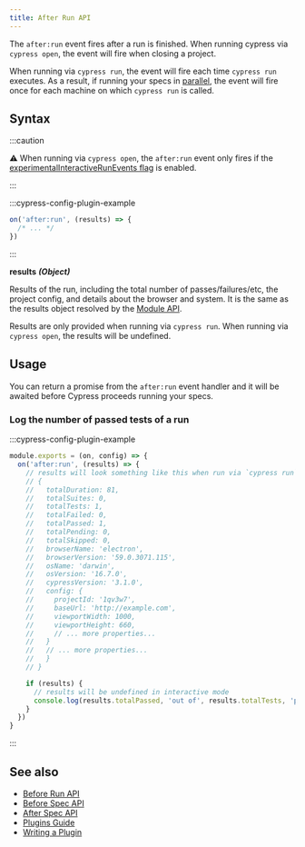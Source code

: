 ```yaml
---
title: After Run API
---
```


The `after:run` event fires after a run is finished. When running cypress via
`cypress open`, the event will fire when closing a project.

When running via `cypress run`, the event will fire each time `cypress run`
executes. As a result, if running your specs in
[parallel](/guides/guides/parallelization), the event will fire once for each
machine on which `cypress run` is called.

## Syntax

<WarningSetupNodeEvents />

:::caution

⚠️ When running via `cypress open`, the `after:run` event only fires if the
[experimentalInteractiveRunEvents flag](/guides/references/configuration#experiments)
is enabled.

:::

:::cypress-config-plugin-example

```ts
on('after:run', (results) => {
  /* ... */
})
```

:::

**<Icon name="angle-right" /> results** **_(Object)_**

Results of the run, including the total number of passes/failures/etc, the
project config, and details about the browser and system. It is the same as the
results object resolved by the [Module API](/guides/guides/module-api#results).

Results are only provided when running via `cypress run`. When running via
`cypress open`, the results will be undefined.

## Usage

You can return a promise from the `after:run` event handler and it will be
awaited before Cypress proceeds running your specs.

### Log the number of passed tests of a run

:::cypress-config-plugin-example

```ts
module.exports = (on, config) => {
  on('after:run', (results) => {
    // results will look something like this when run via `cypress run`:
    // {
    //   totalDuration: 81,
    //   totalSuites: 0,
    //   totalTests: 1,
    //   totalFailed: 0,
    //   totalPassed: 1,
    //   totalPending: 0,
    //   totalSkipped: 0,
    //   browserName: 'electron',
    //   browserVersion: '59.0.3071.115',
    //   osName: 'darwin',
    //   osVersion: '16.7.0',
    //   cypressVersion: '3.1.0',
    //   config: {
    //     projectId: '1qv3w7',
    //     baseUrl: 'http://example.com',
    //     viewportWidth: 1000,
    //     viewportHeight: 660,
    //     // ... more properties...
    //   }
    //   // ... more properties...
    //   }
    // }

    if (results) {
      // results will be undefined in interactive mode
      console.log(results.totalPassed, 'out of', results.totalTests, 'passed')
    }
  })
}
```

:::

## See also

- [Before Run API](/api/plugins/before-run-api)
- [Before Spec API](/api/plugins/before-spec-api)
- [After Spec API](/api/plugins/after-spec-api)
- [Plugins Guide](/guides/tooling/plugins-guide)
- [Writing a Plugin](/api/plugins/writing-a-plugin)
